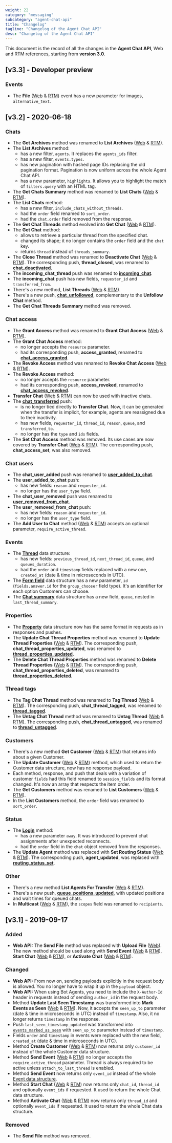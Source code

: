 ```yaml
---
weight: 22
category: "messaging"
subcategory: "agent-chat-api"
title: "Changelog"
tagline: "Changelog of the Agent Chat API"
desc: "Changelog of the Agent Chat API"
---
```


This document is the record of all the changes in the **Agent Chat API**, Web and RTM references, starting from **version 3.0**.

## [v3.3] - Developer preview

### Events

- The **File** ([Web](/messaging/agent-chat-api/v3.3/#file) & [RTM](/messaging/agent-chat-api/v3.3/rtm-reference/#file)) event has a new parameter for images, `alternative_text`.

## [v3.2] - 2020-06-18

### Chats

- The **Get Archives** method was renamed to **List Archives** ([Web](/messaging/agent-chat-api/v3.2/#list-archives) & [RTM](/messaging/agent-chat-api/v3.2/rtm-reference/#list-archives)).
- The **List Archives** method:
  - has a new filter, `agents`. It replaces the `agents_ids` filter.
  - has a new filter, `events.types`.
  - has new pagination with hashed page IDs replacing the old pagination format. Pagination is now uniform across the whole Agent Chat API.
  - has a new parameter, `highlights`. It allows you to highlight the match of `filters.query` with an HTML tag.
- The **Get Chats Summary** method was renamed to **List Chats** ([Web](/messaging/agent-chat-api/v3.2/#list-chats) & [RTM](/messaging/agent-chat-api/v3.2/rtm-reference/#list-chats)).
- The  **List Chats** method:
  - has a new filter, `include_chats_without_threads`.
  - had the `order` field renamed to `sort_order`.
  - had the `chat.order` field removed from the response.
- The **Get Chat Threads** method evolved into **Get Chat** ([Web](/messaging/agent-chat-api/v3.2/#get-chat) & [RTM](/messaging/agent-chat-api/v3.2/rtm-reference/#get-chat)).
- The **Get Chat** method:
  - allows to retrieve a particular thread from the specified chat.
  - changed its shape; it no longer contains the `order` field and the `chat` key.
  - returns `thread` instead of `threads_summary`.
- The **Close Thread** method was renamed to **Deactivate Chat** ([Web](/messaging/agent-chat-api/v3.2/#deactivate-chat) & [RTM](/messaging/agent-chat-api/v3.2/rtm-reference/#deactivate-chat)). The corresponding push, **thread_closed**, was renamed to [**chat_deactivated**](/messaging/agent-chat-api/v3.2/rtm-reference/#chat_deactivated).
- The **incoming_chat_thread** push was renamed to [**incoming_chat**](/messaging/agent-chat-api/v3.2/rtm-reference/#incoming_chat).
- The **incoming_chat** push has new fields, `requester_id` and `transferred_from`.
- There's a new method, **List Threads** ([Web](/messaging/agent-chat-api/v3.2/#list-threads) & [RTM](/messaging/agent-chat-api/v3.2/rtm-reference/#list-threads)).
- There's a new push, [**chat_unfollowed**](/messaging/agent-chat-api/v3.2/rtm-reference/#chat_unfollowed), complementary to the **Unfollow Chat** method.
- The **Get Chat Threads Summary** method was removed.
  
### Chat access

- The **Grant Access** method was renamed to **Grant Chat Access** ([Web](/messaging/agent-chat-api/v3.2/#grant-chat-access) & [RTM](/messaging/agent-chat-api/v3.2/rtm-reference/#grant-chat-access)).
- The **Grant Chat Access** method:
  - no longer accepts the `resource` parameter.
  - had its corresponding push, **access_granted**, renamed to [**chat_access_granted**](/messaging/agent-chat-api/v3.2/rtm-reference/#chat_access_granted).
- The **Revoke Access** method was renamed to **Revoke Chat Access** ([Web](/messaging/agent-chat-api/v3.2/#revoke-chat-access) & [RTM](/messaging/agent-chat-api/v3.2/rtm-reference/#revoke-chat-access)).
- The **Revoke Access** method:
  - no longer accepts the `resource` parameter.
  - had its corresponding push, **access_revoked**, renamed to [**chat_access_revoked**](/messaging/agent-chat-api/v3.2/rtm-reference/#chat_access_revoked).
- **Transfer Chat** ([Web](/messaging/agent-chat-api/v3.2/#transfer-chat) & [RTM](/messaging/agent-chat-api/v3.2/rtm-reference/#transfer-chat)) can now be used with inactive chats.
- The [**chat_transferred**](/messaging/agent-chat-api/v3.2/rtm-reference/#chat_transferred-1) push:
  - is no longer tied directly to **Transfer Chat**. Now, it can be generated when the transfer is implicit, for example, agents are reassigned due to their inactivity.
  - has new fields, `requester_id`, `thread_id`, `reason`, `queue`, and `transferred_to`.
  - no longer has the `type` and `ids` fields.
- The **Set Chat Access** method was removed. Its use cases are now covered by **Transfer Chat** ([Web](/messaging/agent-chat-api/v3.2/#transfer-chat) & [RTM](/messaging/agent-chat-api/v3.2/rtm-reference/#transfer-chat)). The corresponding push, **chat_access_set**, was also removed.

### Chat users

- The **chat_user_added** push was renamed to [**user_added_to_chat**](/messaging/agent-chat-api/v3.2/rtm-reference/#user_added_to_chat).
- The **user_added_to_chat** push:
  - has new fields: `reason` and `requester_id`.
  - no longer has the `user_type` field.
- The **chat_user_removed** push was renamed to [**user_removed_from_chat**](/messaging/agent-chat-api/v3.2/rtm-reference/#user_removed_from_chat).
- The **user_removed_from_chat** push:
  - has new fields: `reason` and `requester_id`.
  - no longer has the `user_type` field.
- The **Add User to Chat** method ([Web](/messaging/agent-chat-api/v3.2/#add-user-to-chat) & [RTM](/messaging/agent-chat-api/v3.2/rtm-reference/#add-user-to-chat)) accepts an optional parameter, `require_active_thread`.

### Events

- The [**Thread**](/messaging/agent-chat-api/v3.2/#threads) data structure:
  - has new fields: `previous_thread_id`, `next_thread_id`, `queue`, and `queues_duration`.
  - had the `order` and `timestamp` fields replaced with a new one, `created_at` (date & time in microseconds in UTC).
- The [**Form field**](/messaging/agent-chat-api/v3.2/#form-fields) data structure has a new parameter, `id` (`fields.answer.id` for the `group_chooser` field type). It's an identifier for each option Customers can choose.
- The [**Chat summary**](/messaging/agent-chat-api/v3.2/#chat-summaries) data structure has a new field, `queue`, nested in `last_thread_summary`.

### Properties

- The [**Property**](/messaging/agent-chat-api/v3.2/#properties) data structure now has the same format in requests as in responses and pushes.
- The **Update Chat Thread Properties** method was renamed to **Update Thread Properties** ([Web](/messaging/agent-chat-api/v3.2/#update-thread-properties) & [RTM](/messaging/agent-chat-api/v3.2/rtm-reference/#update-thread-properties)). The corresponding push, **chat_thread_properties_updated**, was renamed to [**thread_properties_updated**](/messaging/agent-chat-api/v3.2/rtm-reference/#thread_properties_updated).
- The **Delete Chat Thread Properties** method was renamed to **Delete Thread Properties** ([Web](/messaging/agent-chat-api/v3.2/#delete-thread-properties) & [RTM](/messaging/agent-chat-api/v3.2/rtm-reference/#delete-thread-properties)). The corresponding push, **chat_thread_properties_deleted**, was renamed to [**thread_properties_deleted**](/messaging/agent-chat-api/v3.2/rtm-reference/#thread_properties_deleted).

### Thread tags

- The **Tag Chat Thread** method was renamed to **Tag Thread** ([Web](/messaging/agent-chat-api/v3.2/#tag-thread) & [RTM](/messaging/agent-chat-api/v3.2/rtm-reference/#tag-thread)). The corresponding push, **chat_thread_tagged**, was renamed to [**thread_tagged**](/messaging/agent-chat-api/v3.2/rtm-reference/#thread_tagged).
- The **Untag Chat Thread** method was renamed to **Untag Thread** ([Web](/messaging/agent-chat-api/v3.2/#untag-thread) & [RTM](/messaging/agent-chat-api/v3.2/rtm-reference/#untag-thread)). The corresponding push, **chat_thread_untagged**, was renamed to [**thread_untagged**](/messaging/agent-chat-api/v3.2/rtm-reference/#thread_untagged).

### Customers

- There's a new method **Get Customer** ([Web](/messaging/agent-chat-api/v3.2/#get-customer) & [RTM](/messaging/agent-chat-api/v3.2/rtm-reference/#get-customer)) that returns info about a given Customer.
- The **Update Customer** ([Web](/messaging/agent-chat-api/v3.2/#update-customer) & [RTM](/messaging/agent-chat-api/v3.2/rtm-reference/#update-customer)) method, which used to return the Customer data structure, now has no response payload.
- Each method, response, and push that deals with a variation of customer `fields` had this field renamed to `session_fields` and its format changed. It's now an array that respects the item order.
- The **Get Customers** method was renamed to **List Customers** ([Web](/messaging/agent-chat-api/v3.2/#list-customers) & [RTM](/messaging/agent-chat-api/v3.2/rtm-reference/#list-customers)).
- In the **List Customers** method, the `order` field was renamed to `sort_order`.

### Status

- The [**Login**](/messaging/agent-chat-api/v3.2/rtm-reference/#login) method:
  - has a new parameter `away`. It was introduced to prevent chat assignments after unexpected reconnects.
  - had the `order` field in the `chat` object removed from the responses.
- The **Update Agent** method was replaced with **Set Routing Status** ([Web](/messaging/agent-chat-api/v3.2/#set-routing-status) & [RTM](/messaging/agent-chat-api/v3.2/rtm-reference/#set-routing-status)). The corresponding push, **agent_updated**, was replaced with [**routing_status_set**](/messaging/agent-chat-api/v3.2/rtm-reference/#routing_status_set).

### Other

- There's a new method **List Agents For Transfer** ([Web](/messaging/agent-chat-api/v3.2/#list-agents-for-transfer) & [RTM](/messaging/agent-chat-api/v3.2/rtm-reference/#list-agents-for-transfer)).
- There's a new push, [**queue_positions_updated**](/messaging/agent-chat-api/v3.2/rtm-reference/#queue_positions_updated), with updated positions and wait times for queued chats.
- In **Multicast** ([Web](/messaging/agent-chat-api/v3.2/#multicast) & [RTM](/messaging/agent-chat-api/v3.2/rtm-reference/#multicast)), the `scopes` field  was renamed to `recipients`.

## [v3.1] - 2019-09-17

### Added

- **Web API:** The **Send File** method was replaced with **Upload File** ([Web](/messaging/agent-chat-api/v3.1/#upload-file)). The new method should be used along with **Send Event** ([Web](/messaging/agent-chat-api/v3.1/#send-event) & [RTM](/messaging/agent-chat-api/v3.1/rtm-reference/#send-event)), **Start Chat** ([Web](/messaging/agent-chat-api/v3.1/#start-chat) & [RTM](/messaging/agent-chat-api/v3.1/rtm-reference/#start-chat)), or **Activate Chat** ([Web](/messaging/agent-chat-api/v3.1/#activate-chat) & [RTM](/messaging/agent-chat-api/v3.1/rtm-reference/#activate-chat)).

### Changed

- **Web API:** From now on, sending payloads explicitly in the request body is allowed. You no longer have to wrap it up in the `payload` object.
- **Web API:** When using Bot Agents, you need to include the `X-Author-Id` header in requests instead of sending `author_id` in the request body.
- Method **Update Last Seen Timestamp** was transformed into **Mark Events as Seen** ([Web](/messaging/agent-chat-api/v3.1/#mark-events-as-seen) & [RTM](/messaging/agent-chat-api/v3.1/rtm-reference/#mark-events-as-seen)). Now, it accepts the `seen_up_to` parameter (date & time in microseconds in UTC) instead of `timestamp`. Also, it no longer returns `timestamp` in the response.
- Push `last_seen_timestamp_updated` was transformed into [`events_marked_as_seen`](/messaging/agent-chat-api/v3.1/rtm-reference/#events_marked_as_seen) with `seen_up_to` parameter instead of `timestamp`.
- Fields `order` and `timestamp` in events were replaced with the new field, `created_at` (date & time in microseconds in UTC).
- Method **Create Customer** ([Web](/messaging/agent-chat-api/v3.1/#create-customer) & [RTM](/messaging/agent-chat-api/v3.1/rtm-reference/#create-customer)) now returns only `customer_id` instead of the whole Customer data structure.
- Method **Send Event** ([Web](/messaging/agent-chat-api/v3.1/#send-event) & [RTM](/messaging/agent-chat-api/v3.1/rtm-reference/#send-event)) no longer accepts the `require_active_thread` parameter. Thread is always required to be active unless `attach_to_last_thread` is enabled.
- Method **Send Event** now returns only `event_id` instead of the whole [Event data structure](/messaging/agent-chat-api/v3.1/#events).
- Method **Start Chat** ([Web](/messaging/agent-chat-api/v3.1/#start-chat) & [RTM](/messaging/agent-chat-api/v3.1/rtm-reference/#start-chat)) now returns only `chat_id`, `thread_id` and optionally `event_ids` if requested. It used to return the whole Chat data structure.
- Method **Activate Chat** ([Web](/messaging/agent-chat-api/v3.1/#activate-chat) & [RTM](/messaging/agent-chat-api/v3.1/rtm-reference/#activate-chat)) now returns only `thread_id` and optionally `event_ids` if requested. It used to return the whole Chat data structure.

### Removed

- The **Send File** method was removed.
